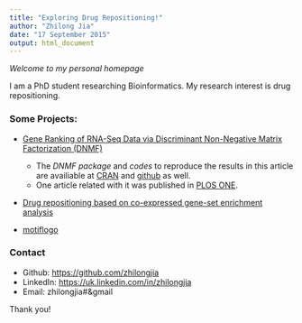 ```yaml
---
title: "Exploring Drug Repositioning!"
author: "Zhilong Jia"
date: "17 September 2015"
output: html_document
---
```


_Welcome to my personal homepage_

I am a PhD student researching Bioinformatics. My research interest is drug repositioning.

### Some Projects:

*  [Gene Ranking of RNA-Seq Data via Discriminant Non-Negative Matrix Factorization (DNMF)](http://journals.plos.org/plosone/article?id=10.1371/journal.pone.0137782)
    + The *DNMF package* and *codes* to reproduce the results in this article are availiable at [CRAN](https://cran.r-project.org/web/packages/DNMF/index.html) and [github]((https://github.com/zhilongjia/geneRanking)) as well.
    + One article related with it was published in [PLOS ONE](http://journals.plos.org/plosone/article?id=10.1371/journal.pone.0137782).

* [Drug repositioning based on co-expressed gene-set enrichment analysis](https://github.com/zhilongjia/cogena)

* [motiflogo](https://github.com/zhilongjia/motiflogo)

### Contact
* Github: <https://github.com/zhilongjia> 
* LinkedIn: <https://uk.linkedin.com/in/zhilongjia>
* Email: zhilongjia#&gmail

Thank you!


